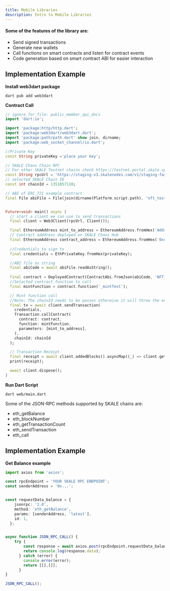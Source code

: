 ```yaml
---
title: Mobile Libraries
description: Intro to Mobile Libraries
---
```


<Tabs>
<TabItem label="Web3Swift">
<ToolLayout
    introParagraph="This library implements the web3.js library in Swift. It enables interaction with EVM compatible blockchains."
    toolName="Web3Swift"
    toolLink="https://github.com/web3swift-team/web3swift"
    toolDocsLink="https://github.com/web3swift-team/web3swift"
>
</ToolLayout>
</TabItem>
<TabItem label="Web3Dart">
<ToolLayout
	introParagraph="Library written in dart that enables interaction with EVM compatible blockchains."
	toolName="Web3Dart"
	toolLink="https://pub.dev/packages/web3dart"
	toolDocsLink="https://pub.dev/packages/web3dart"
>

#### Some of the features of the library are:

- Send signed transactions
- Generate new wallets
- Call functions on smart contracts and listen for contract events
- Code generation based on smart contract ABI for easier interaction

## Implementation Example

**Install web3dart package**

```shell
dart pub add web3dart
```

**Contract Call**
```dart
// ignore_for_file: public_member_api_docs
import 'dart:io';

import 'package:http/http.dart';
import 'package:web3dart/web3dart.dart';
import 'package:path/path.dart' show join, dirname;
import 'package:web_socket_channel/io.dart';

//Private Key
const String privateKey ='place your key';

// SKALE Chaos Chain RPC
// For other SKALE Testnet chains check https://testnet.portal.skale.space/chains
const String rpcUrl = 'https://staging-v3.skalenodes.com/v1/staging-fast-active-bellatrix';
// selected SKALE Chain ID
const int chainId = 1351057110;

// ABI of ERC_721 example contract
final File abiFile = File(join(dirname(Platform.script.path), 'nft_test_abi.json'));


Future<void> main() async {
  // start a client we can use to send transactions
  final client = Web3Client(rpcUrl, Client());

  final EthereumAddress mint_to_address = EthereumAddress.fromHex('Address to receive Mint');
  // Contract adddress deployed on SKALE Chaos Hub
  final EthereumAddress contract_address = EthereumAddress.fromHex('0xcAC71B8faB274429f79F76213fd3BC190041CAA4');
  
  //Credentials to sign tx
  final credentials = EthPrivateKey.fromHex(privateKey);

  //ABI file as string
  final abiCode = await abiFile.readAsString();
  
  final contract = DeployedContract(ContractAbi.fromJson(abiCode, 'NFT_721'), contract_address);
  //Selected contract function to call
  final mintFunction = contract.function('_mintTest');

  // Mint function call
  //Note: The chainId needs to be passes otherwise it will throw the error: -32004 Invalid transaction signature.
  final tx = await client.sendTransaction(
    credentials,
    Transaction.callContract(
      contract: contract,
      function: mintFunction,
      parameters: [mint_to_address],
    ),
    chainId: chainId
  );

  // Transaction Receipt
  final receipt = await client.addedBlocks().asyncMap((_) => client.getTransactionReceipt(tx)).firstWhere((receipt) => receipt != null);
  print(receipt);

  await client.dispose();
}
```

**Run Dart Script**
```shell
dart web/main.dart 
```

</ToolLayout>
</TabItem>
<TabItem label="JSON-RPC Calls">
<ToolLayout
    introParagraph="When some platforms or frameworks don't have any quality web3 library or SDK, there's always the possibility to make the blockchain calls directly to the JSON-RPC methods supported by the chain."
    toolName="JSON-RPC Calls"
    toolLink="https://docs.skale.network/technology/json-rpc-interface"
    toolDocsLink="https://docs.skale.network/technology/json-rpc-interface"
>

Some of the JSON-RPC methods supported by SKALE chains are:
- eth_getBalance
- eth_blockNumber
- eth_getTransactionCount
- eth_sendTransaction
- eth_call

## Implementation Example

**Get Balance example**
````typescript
import axios from 'axios';

const rpcEndpoint = 'YOUR SKALE RPC ENDPOINT';
const senderAddress = '0x...';


const requestData_balance = {
    jsonrpc: '2.0',
    method: 'eth_getBalance',
    params: [senderAddress, 'latest'],
    id: 1,
  };


async function JSON_RPC_CALL() {
    try {
        const response = await axios.post(rpcEndpoint,requestData_balance);
        return console.log(response.data);
      } catch (error) {
        console.error(error);
        return [[],[]];
      }
}

JSON_RPC_CALL();
````
</ToolLayout>
</TabItem>
</Tabs>
